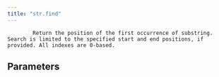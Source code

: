 ```yaml
---
title: "str.find"
---
```


            Return the position of the first occurrence of substring. Search is limited to the specified start and end positions, if provided. All indexes are 0-based.
            

## Parameters
<ParamField body="substr" type="str | StringValue" required="true" >
</ParamField>

<ParamField body="start" type="int | IntegerValue | None" required="false" >
</ParamField>

<ParamField body="end" type="int | IntegerValue | None" required="false" >
</ParamField>
